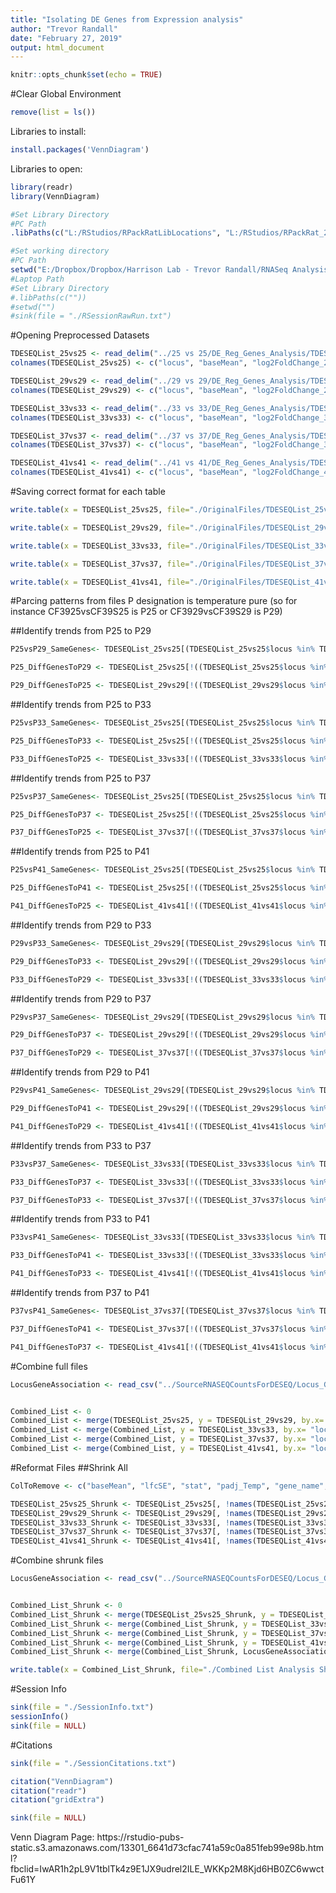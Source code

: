 ```yaml
---
title: "Isolating DE Genes from Expression analysis"
author: "Trevor Randall"
date: "February 27, 2019"
output: html_document
---
```


```r
knitr::opts_chunk$set(echo = TRUE)
```


#Clear Global Environment
```r
remove(list = ls())
```


Libraries to install:
```r
install.packages('VennDiagram')
```


Libraries to open:
```r
library(readr)
library(VennDiagram)
```


```r
#Set Library Directory
#PC Path
.libPaths(c("L:/RStudios/RPackRatLibLocations", "L:/RStudios/RPackRat_2019_04_DESEQLibs"))

#Set working directory
#PC Path
setwd("E:/Dropbox/Dropbox/Harrison Lab - Trevor Randall/RNASeq Analysis/RNASeqAnlyPkrat_2020_03/CF39vsCF39S/Pure Temperature Analysis Comparisons/")
#Laptop Path
#Set Library Directory
#.libPaths(c(""))
#setwd("")
#sink(file = "./RSessionRawRun.txt") 
```

#Opening Preprocessed Datasets

```r
TDESEQList_25vs25 <- read_delim("../25 vs 25/DE_Reg_Genes_Analysis/TDESEQ25vs25.txt", "\t", escape_double = FALSE, trim_ws = TRUE)
colnames(TDESEQList_25vs25) <- c("locus", "baseMean", "log2FoldChange_25C", "lfcSE", "stat", "pvalue_25C", "padj_Temp", "gene_name", "gene_discription", "raw_locus")

TDESEQList_29vs29 <- read_delim("../29 vs 29/DE_Reg_Genes_Analysis/TDESEQ29vs29.txt", "\t", escape_double = FALSE, trim_ws = TRUE)
colnames(TDESEQList_29vs29) <- c("locus", "baseMean", "log2FoldChange_29C", "lfcSE", "stat", "pvalue_29C", "padj_Temp", "gene_name", "gene_discription", "raw_locus")

TDESEQList_33vs33 <- read_delim("../33 vs 33/DE_Reg_Genes_Analysis/TDESEQ33vs33.txt", "\t", escape_double = FALSE, trim_ws = TRUE)
colnames(TDESEQList_33vs33) <- c("locus", "baseMean", "log2FoldChange_33C", "lfcSE", "stat", "pvalue_33C", "padj_Temp", "gene_name", "gene_discription", "raw_locus")

TDESEQList_37vs37 <- read_delim("../37 vs 37/DE_Reg_Genes_Analysis/TDESEQ37vs37.txt", "\t", escape_double = FALSE, trim_ws = TRUE)
colnames(TDESEQList_37vs37) <- c("locus", "baseMean", "log2FoldChange_37C", "lfcSE", "stat", "pvalue_37C", "padj_Temp", "gene_name", "gene_discription", "raw_locus")

TDESEQList_41vs41 <- read_delim("../41 vs 41/DE_Reg_Genes_Analysis/TDESEQ41vs41.txt", "\t", escape_double = FALSE, trim_ws = TRUE)
colnames(TDESEQList_41vs41) <- c("locus", "baseMean", "log2FoldChange_41C", "lfcSE", "stat", "pvalue_41C", "padj_Temp", "gene_name", "gene_discription", "raw_locus")
```

#Saving correct format for each table
```r
write.table(x = TDESEQList_25vs25, file="./OriginalFiles/TDESEQList_25vs25_Original.txt", sep="\t", row.names=FALSE, col.names=colnames(TDESEQList_25vs25), quote=F)

write.table(x = TDESEQList_29vs29, file="./OriginalFiles/TDESEQList_29vs29_Original.txt", sep="\t", row.names=FALSE, col.names=colnames(TDESEQList_29vs29), quote=F)

write.table(x = TDESEQList_33vs33, file="./OriginalFiles/TDESEQList_33vs33_Original.txt", sep="\t", row.names=FALSE, col.names=colnames(TDESEQList_33vs33), quote=F)

write.table(x = TDESEQList_37vs37, file="./OriginalFiles/TDESEQList_37vs37_Original.txt", sep="\t", row.names=FALSE, col.names=colnames(TDESEQList_37vs37), quote=F)

write.table(x = TDESEQList_41vs41, file="./OriginalFiles/TDESEQList_41vs41_Original.txt", sep="\t", row.names=FALSE, col.names=colnames(TDESEQList_41vs41), quote=F)
```


#Parcing patterns from files
P designation is temperature pure (so for instance CF3925vsCF39S25 is P25 or CF3929vsCF39S29 is P29)

##Identify trends from P25 to P29
```r
P25vsP29_SameGenes<- TDESEQList_25vs25[(TDESEQList_25vs25$locus %in% TDESEQList_29vs29$locus), ]

P25_DiffGenesToP29 <- TDESEQList_25vs25[!((TDESEQList_25vs25$locus %in% TDESEQList_29vs29$locus)& (!is.na(TDESEQList_25vs25$padj))), ]

P29_DiffGenesToP25 <- TDESEQList_29vs29[!((TDESEQList_29vs29$locus %in% TDESEQList_25vs25$locus)& (!is.na(TDESEQList_29vs29$padj))),]
```

##Identify trends from P25 to P33
```r
P25vsP33_SameGenes<- TDESEQList_25vs25[(TDESEQList_25vs25$locus %in% TDESEQList_33vs33$locus), ]

P25_DiffGenesToP33 <- TDESEQList_25vs25[!((TDESEQList_25vs25$locus %in% TDESEQList_33vs33$locus)& (!is.na(TDESEQList_25vs25$padj))), ]

P33_DiffGenesToP25 <- TDESEQList_33vs33[!((TDESEQList_33vs33$locus %in% TDESEQList_25vs25$locus)& (!is.na(TDESEQList_33vs33$padj))),]
```


##Identify trends from P25 to P37
```r
P25vsP37_SameGenes<- TDESEQList_25vs25[(TDESEQList_25vs25$locus %in% TDESEQList_37vs37$locus), ]

P25_DiffGenesToP37 <- TDESEQList_25vs25[!((TDESEQList_25vs25$locus %in% TDESEQList_37vs37$locus)& (!is.na(TDESEQList_25vs25$padj))), ]

P37_DiffGenesToP25 <- TDESEQList_37vs37[!((TDESEQList_37vs37$locus %in% TDESEQList_25vs25$locus)& (!is.na(TDESEQList_37vs37$padj))),]
```

##Identify trends from P25 to P41
```r
P25vsP41_SameGenes<- TDESEQList_25vs25[(TDESEQList_25vs25$locus %in% TDESEQList_41vs41$locus), ]

P25_DiffGenesToP41 <- TDESEQList_25vs25[!((TDESEQList_25vs25$locus %in% TDESEQList_41vs41$locus)& (!is.na(TDESEQList_25vs25$padj))), ]

P41_DiffGenesToP25 <- TDESEQList_41vs41[!((TDESEQList_41vs41$locus %in% TDESEQList_25vs25$locus)& (!is.na(TDESEQList_41vs41$padj))),]
```

##Identify trends from P29 to P33
```r
P29vsP33_SameGenes<- TDESEQList_29vs29[(TDESEQList_29vs29$locus %in% TDESEQList_33vs33$locus), ]

P29_DiffGenesToP33 <- TDESEQList_29vs29[!((TDESEQList_29vs29$locus %in% TDESEQList_33vs33$locus)& (!is.na(TDESEQList_29vs29$padj))), ]

P33_DiffGenesToP29 <- TDESEQList_33vs33[!((TDESEQList_33vs33$locus %in% TDESEQList_29vs29$locus)& (!is.na(TDESEQList_33vs33$padj))),]
```

##Identify trends from P29 to P37
```r
P29vsP37_SameGenes<- TDESEQList_29vs29[(TDESEQList_29vs29$locus %in% TDESEQList_37vs37$locus), ]

P29_DiffGenesToP37 <- TDESEQList_29vs29[!((TDESEQList_29vs29$locus %in% TDESEQList_37vs37$locus)& (!is.na(TDESEQList_29vs29$padj))), ]

P37_DiffGenesToP29 <- TDESEQList_37vs37[!((TDESEQList_37vs37$locus %in% TDESEQList_29vs29$locus)& (!is.na(TDESEQList_37vs37$padj))),]
```

##Identify trends from P29 to P41
```r
P29vsP41_SameGenes<- TDESEQList_29vs29[(TDESEQList_29vs29$locus %in% TDESEQList_41vs41$locus), ]

P29_DiffGenesToP41 <- TDESEQList_29vs29[!((TDESEQList_29vs29$locus %in% TDESEQList_41vs41$locus)& (!is.na(TDESEQList_29vs29$padj))), ]

P41_DiffGenesToP29 <- TDESEQList_41vs41[!((TDESEQList_41vs41$locus %in% TDESEQList_29vs29$locus)& (!is.na(TDESEQList_41vs41$padj))),]
```

##Identify trends from P33 to P37
```r
P33vsP37_SameGenes<- TDESEQList_33vs33[(TDESEQList_33vs33$locus %in% TDESEQList_37vs37$locus), ]

P33_DiffGenesToP37 <- TDESEQList_33vs33[!((TDESEQList_33vs33$locus %in% TDESEQList_37vs37$locus)& (!is.na(TDESEQList_33vs33$padj))), ]

P37_DiffGenesToP33 <- TDESEQList_37vs37[!((TDESEQList_37vs37$locus %in% TDESEQList_33vs33$locus)& (!is.na(TDESEQList_37vs37$padj))),]
```

##Identify trends from P33 to P41
```r
P33vsP41_SameGenes<- TDESEQList_33vs33[(TDESEQList_33vs33$locus %in% TDESEQList_41vs41$locus), ]

P33_DiffGenesToP41 <- TDESEQList_33vs33[!((TDESEQList_33vs33$locus %in% TDESEQList_41vs41$locus)& (!is.na(TDESEQList_33vs33$padj))), ]

P41_DiffGenesToP33 <- TDESEQList_41vs41[!((TDESEQList_41vs41$locus %in% TDESEQList_33vs33$locus)& (!is.na(TDESEQList_41vs41$padj))),]
```

##Identify trends from P37 to P41
```r
P37vsP41_SameGenes<- TDESEQList_37vs37[(TDESEQList_37vs37$locus %in% TDESEQList_41vs41$locus), ]

P37_DiffGenesToP41 <- TDESEQList_37vs37[!((TDESEQList_37vs37$locus %in% TDESEQList_41vs41$locus)& (!is.na(TDESEQList_37vs37$padj))), ]

P41_DiffGenesToP37 <- TDESEQList_41vs41[!((TDESEQList_41vs41$locus %in% TDESEQList_37vs37$locus)& (!is.na(TDESEQList_41vs41$padj))),]
```

#Combine full files
```r
LocusGeneAssociation <- read_csv("../SourceRNASEQCountsForDESEQ/Locus_GeneNamesAndPredictedFunction.csv")


Combined_List <- 0
Combined_List <- merge(TDESEQList_25vs25, y = TDESEQList_29vs29, by.x= "locus", by.y = "locus", all.x = T, all.y = T)
Combined_List <- merge(Combined_List, y = TDESEQList_33vs33, by.x= "locus", by.y = "locus", all.x = T, all.y = T)
Combined_List <- merge(Combined_List, y = TDESEQList_37vs37, by.x= "locus", by.y = "locus", all.x = T, all.y = T)
Combined_List <- merge(Combined_List, y = TDESEQList_41vs41, by.x= "locus", by.y = "locus", all.x = T, all.y = T)
```

#Reformat Files
##Shrink All
```r
ColToRemove <- c("baseMean", "lfcSE", "stat", "padj_Temp", "gene_name", "gene_discription", "raw_locus")

TDESEQList_25vs25_Shrunk <- TDESEQList_25vs25[, !names(TDESEQList_25vs25) %in% ColToRemove, drop = F]
TDESEQList_29vs29_Shrunk <- TDESEQList_29vs29[, !names(TDESEQList_29vs29) %in% ColToRemove, drop = F]
TDESEQList_33vs33_Shrunk <- TDESEQList_33vs33[, !names(TDESEQList_33vs33) %in% ColToRemove, drop = F]
TDESEQList_37vs37_Shrunk <- TDESEQList_37vs37[, !names(TDESEQList_37vs37) %in% ColToRemove, drop = F]
TDESEQList_41vs41_Shrunk <- TDESEQList_41vs41[, !names(TDESEQList_41vs41) %in% ColToRemove, drop = F]
```

#Combine shrunk files
```r
LocusGeneAssociation <- read_csv("../SourceRNASEQCountsForDESEQ/Locus_GeneNamesAndPredictedFunction.csv")


Combined_List_Shrunk <- 0
Combined_List_Shrunk <- merge(TDESEQList_25vs25_Shrunk, y = TDESEQList_29vs29_Shrunk, by.x= "locus", by.y = "locus", all.x = T, all.y = T)
Combined_List_Shrunk <- merge(Combined_List_Shrunk, y = TDESEQList_33vs33_Shrunk, by.x= "locus", by.y = "locus", all.x = T, all.y = T)
Combined_List_Shrunk <- merge(Combined_List_Shrunk, y = TDESEQList_37vs37_Shrunk, by.x= "locus", by.y = "locus", all.x = T, all.y = T)
Combined_List_Shrunk <- merge(Combined_List_Shrunk, y = TDESEQList_41vs41_Shrunk, by.x= "locus", by.y = "locus", all.x = T, all.y = T)
Combined_List_Shrunk <- merge(Combined_List_Shrunk, LocusGeneAssociation, by = "locus")

write.table(x = Combined_List_Shrunk, file="./Combined List Analysis Shrunk.txt", sep="\t", row.names=FALSE, col.names=colnames(Combined_List_Shrunk), quote=F)
```



#Session Info
```r
sink(file = "./SessionInfo.txt")
sessionInfo()
sink(file = NULL)
```


#Citations
```r
sink(file = "./SessionCitations.txt")

citation("VennDiagram")
citation("readr")
citation("gridExtra")

sink(file = NULL)
```

Venn Diagram Page: https://rstudio-pubs-static.s3.amazonaws.com/13301_6641d73cfac741a59c0a851feb99e98b.html?fbclid=IwAR1h2pL9V1tblTk4z9E1JX9udrel2ILE_WKKp2M8Kjd6HB0ZC6wwctFu61Y
